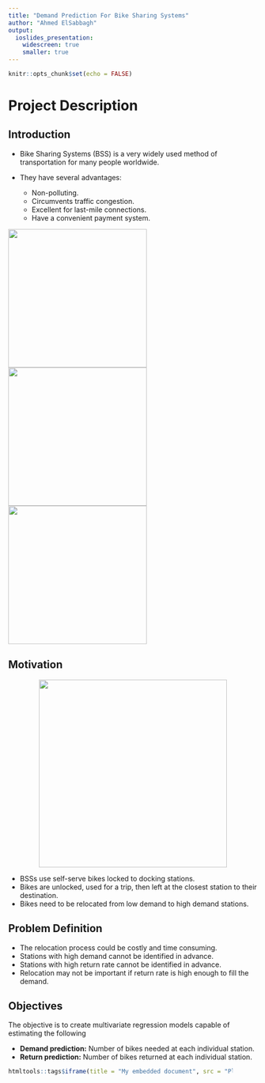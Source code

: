 ```yaml
---
title: "Demand Prediction For Bike Sharing Systems"
author: "Ahmed ElSabbagh"
output:
  ioslides_presentation:
    widescreen: true
    smaller: true
---
```


```r
knitr::opts_chunk$set(echo = FALSE)
```

# Project Description

## Introduction

+ Bike Sharing Systems (BSS) is a very widely used method of transportation for many people worldwide.

+ They have several advantages:
    + Non-polluting.
    + Circumvents traffic congestion.
    + Excellent for last-mile connections.
    + Have a convenient payment system.

![](images/bike_sharing_sweden.jpg){width=280px}
![](images/Hangzhou_bike_sharing_station.jpg){width=280px}
![](images/hello_bike.jpg){width=280px}
    
## Motivation
<center>
![](images/moving_truck.jpg){width=380px}
</center>

+ BSSs use self-serve bikes locked to docking stations.
+ Bikes are unlocked, used for a trip, then left at the closest station to their destination.
+ Bikes need to be relocated from low demand to high demand stations.


## Problem Definition
+ The relocation process could be costly and time consuming.
+ Stations with high demand cannot be identified in advance.
+ Stations with high return rate cannot be identified in advance.
+ Relocation may not be important if return rate is high enough to fill the demand.

## Objectives

The objective is to create multivariate regression models capable of estimating the following

+ **Demand prediction:** Number of bikes needed at each individual station.
+ **Return prediction:** Number of bikes returned at each individual station.

::: {style="width:90%;height:80vh"}
```r
htmltools::tags$iframe(title = "My embedded document", src = "Plots/Daily Demand Overall(400).html")
```
:::

#  Background

## Bike Sharing vs Bike Renting

+ **Bike Renting:**
  + Users return bikes to the same location they rented from.
  + Not a mode of transportation, used for leisure.
  + Exclusively a private business.
  + Not self-serve.

+ **Bike Sharing:**
  + Users return bikes to a different station to the one they rented from.
  + Used primarily as a mode of transportation.
  + Government or institutionally supported.
  + Mostly self-serve.

## BSS generations

+ **First Generation:** 
  + Unregulated free bikes, no parking or docking.
  + Failed due to stolen and damaged bikes.
  
::: {style="float:right; padding:0"}
  ![](images/white_bikes.jfif){width=250px}
:::

## BSS generations

+ **First Generation:** 
  + Unregulated free bikes, no parking or docking.
  + Failed due to stolen and damaged bikes.
  

+ **Second Generation:**
  + Docked bikes paid with refundable coins.
  + Still in use in some countries.

::: {style="float:right; padding:0"}
  ![](images/arhus.jpg){width=250px}
:::  


## BSS generations

+ **First Generation:** 
  + Unregulated free bikes, no parking or docking.
  + Failed due to stolen and damaged bikes.
  
+ **Second Generation:**
  + Docked bikes paid with refundable coins.
  + Still in use in some countries.
  
+ **Third Generations: **
  + The most common modern BSS.
  + Membership cards or payment through credit card on mobile app.


::: {style="float:right; padding:0"}
  ![](images/hilo-scaled.jpg){width=250px}
:::  


## BSS generations

+ **First Generation:** 
  + Unregulated free bikes, no parking or docking.
  + Failed due to stolen and damaged bikes.
  
+ **Second Generation:**
  + Docked bikes paid with refundable coins.
  + Still in use in some countries.
  
+ **Third Generations: **
  + The most common modern BSS.
  + Membership cards or payment through credit card on mobile app.
  
::: {style="float:right; padding:0"}
  ![](images/4_gen.jpg){width=250px}
::: 

+ **Fourth Generation: **
  + Bikes have built in locks to prevent theft.
  + No need for docking, just use, finish trip, leave anywhere.

## Demand Prediction Models-Models

+ **Univariate Time Series: **
  + Autoregressive moving Average (ARMA)
  + Autoregressive Integrated Moving Average
(ARIMA)
+ **Multivariate Time Series: **
  + Deep Learning with LSTM
  + Random Forest.
  + Boosting Algorithms.

## Demand Prediction Models-Features

+ **Demographics:**
  + Wealth.
  + Average age.

+ **Community**

+ **Weather**

+ **Sliding Window Statistics:**
  + Standard deviations.
  + Averages.
  
NB: Weather is especially important. BIXI BSS in Montreal is not operational in unfavorable weather, typically in mid-November to April.

## Evaluation Metrics
+ Mean Absolute Error (MAE): Good for calculating exact error value. 

$$
\sum_{i=1}^{D}|x_i-y_i|
$$

+ Mean Square Error (MSE): Good for penalizing outliers. 
$$
\sum_{i=1}^{D}(x_i-y_i)^2
$$

+ Root Mean Square Error (RMSE): A more interpretable version of MSE. 
$$
\sum_{i=1}^{D}\sqrt{(x_i-y_i)^2}
$$

# Dataset

## Lyft/Baywheels

The data was provided by Lyft, the owner of the BSS company Baywheels (formally GoBike) operating in San Francisco Bay Area.

+ The data is available as far as 2017 before Lyft's acquisition of GoBike.
+ The data used however is limited to 2021 and 2022 because:
    + The disruption caused by the 2020 COVID pandemic.
    + Potential business growth gap between 2019 and 2021.

## Weather Data

+ Weather data is very relevant in determining the demand.
+ The weather data for San Francisco Bay Area is provided by Meteostat through a Python API.

![](images/meteostat_example.png){width=50%}


## Dataset Description

### Size:

+ **Original Number of Trips:** 4744199 trips .
+ **Final Number of Trips:** 3855197 trips.
+ **Number Of Stations**: 535 
+ **Period:** From January 2021 to December 2022

### Relevant Columns:

+ Station Name (start/end)
+ Time (start/end)
+ Coordinates (start/end)
+ Ride ID

# Cleaning Process

## Cleaning Process

+ **Station Standardization:** 

    + Stations in a particular street don't always have the same coordinates.
    + Many stations don't have a standardized name or ID, making them unidentifiable.
    + **Solution To Reduce Data Loss**: 
        + Use a single coordinate for any identifiable stations.
        + Approximate the closest standard station to any trip.
        + If the closest station is less than 500 meters away, keep the trip, otherwise, drop.

## Cleaning Process

+ **Same Station Trip:**
    + Several trips usually take place in several minutes, with the end station being the same as start stations.
    + This could be a result of users trying out the system or changed minds.
    + To prevent redundancy, any same station trip with duration less than 4 minutes will be removed.
    
## Cleaning Process
+ **Clustering**:
  + Helps reduce weather data size by:
      + Approximating areas closest to each other.
      + Approximating the weather conditions for each cluster.
  + Separates the areas the BSS serves.
    
## Cleaning Process

```r
htmltools::tags$iframe(title = "My embedded document", src = "Plots/clusters.html")
```

## Demand and Returns

**Definitions**

+ Demand: Number of trips starting at a particular station.
+ Returns: Number of trips ending at a particular station.
+ "Returns" does not indicate actual number of bikes available, but it indicates how many bikes finished their trips there, which when compared with demand should provide a good idea about the available bikes.
+ Therefore, demand will be the main focus, while returns will be taken as secondary.

## Demand
```r
htmltools::tags$iframe(title = "My embedded document", src = "Plots/Daily Demand Overall.html")
```

## Demand and Returns

```r
htmltools::tags$iframe(title = "My embedded document", src = "Plots/Hourly Demand vs Return Overall (sample 5 days in September).html")
```

## Demand and Returns

```r
htmltools::tags$iframe(title = "My embedded document", src = "Plots/Hourly Demand vs Return at Market St at 10th St.html")
```

## Demand Spread

```r
htmltools::tags$iframe(title = "My embedded document", src = "Plots/Hourly Demand Spread.html")
```

## Demand Spread

```r
htmltools::tags$iframe(title = "My embedded document", src = "Plots/Monthly Demand Spread.html")
```

## Demand Spread

```r
htmltools::tags$iframe(title = "My embedded document", src = "Plots/Demand Weekday vs Weekend.html")
```

# References

##
+ Susan Shaheen, Stacey Guzman, and Hua Zhang. Bikesharing in europe, the americas, and asia. Transportation Research Record, pages 159–167, 1 2010.
+ Andreas Nikiforiadis, Katerina Chrysostomou, and Georgia Aifadopoulou. Exploring travelers’ characteristics affecting their intention to shift to bike-sharing systems due to a sophisticated mobile app. Algorithms, 12:264, 12 2019.
+ Jung-Hoon Cho, Young-Hyun Seo, and Dong-Kyu Kim. Efficiency comparison of public bike-sharing repositioning strategies based on predicted demand patterns. Transportation Research Record: Journal of the Trans-portation Research Board, 2675:104–118, 11 2021.
+ Aliasghar Mehdizadeh Dastjerdi and Catherine Morency. Bike-sharing demand prediction at community level under covid-19 using deep learning. Sensors, 22:1060, 1 2022.
+ Bike share in the san francisco bay area — bay wheels — lyft.
+ Ahmed Ghanem, Hesham A. Rakha, and Leanna House. Modeling bike availability in a bike-sharing system using machine learning. pages 374–378. IEEE, 6 2017.
+ Andreas Kaltenbrunner, Rodrigo Meza, Jens Grivolla, Joan Codina, and Rafael Banchs. Urban cycles and mobility patterns: Exploring and predicting trends in a bicycle-based public transport system. Pervasive and Mobile Computing, 6:455–466, 8 2010.
+ Alvaro Lozano, Juan De Paz, Gabriel Villarrubia Gonz ́alez, Daniel Iglesia, and Javier Bajo. Multi-agent system for demand prediction and trip visualization in bike sharing systems. Applied Sciences, 8:67, 1 2018.

##

+ R. Alexander Rixey. Station-level forecasting of bikesharing ridership. Transportation Research Record: Journal of the Transportation Research Board, 2387:46–55, 1 2013.
+ Young-Hyun Seo, Sangwon Yoon, Dong-Kyu Kim, Seung-Young Kho, and Jaemin Hwang. Predicting demand for a bike-sharing system with station activity based on random forest. Proceedings of the Institution of Civil Engineers - Municipal Engineer, 174:97–107, 6 2021

# Thank you!
